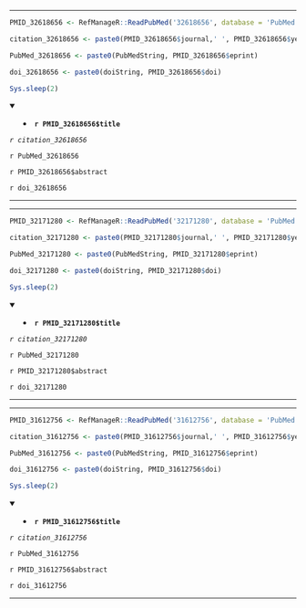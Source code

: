 

---

```r

PMID_32618656 <- RefManageR::ReadPubMed('32618656', database = 'PubMed')

citation_32618656 <- paste0(PMID_32618656$journal,' ', PMID_32618656$year, ' ', PMID_32618656$month,';', PMID_32618656$volume,'(', PMID_32618656$number,'):', PMID_32618656$pages)

PubMed_32618656 <- paste0(PubMedString, PMID_32618656$eprint)

doi_32618656 <- paste0(doiString, PMID_32618656$doi)

Sys.sleep(2)

```

<details open> <summary>
- **`r PMID_32618656$title`**
</summary> 

*`r citation_32618656`*

`r PubMed_32618656`

`r PMID_32618656$abstract`

`r doi_32618656`

</details>

---




---

```r

PMID_32171280 <- RefManageR::ReadPubMed('32171280', database = 'PubMed')

citation_32171280 <- paste0(PMID_32171280$journal,' ', PMID_32171280$year, ' ', PMID_32171280$month,';', PMID_32171280$volume,'(', PMID_32171280$number,'):', PMID_32171280$pages)

PubMed_32171280 <- paste0(PubMedString, PMID_32171280$eprint)

doi_32171280 <- paste0(doiString, PMID_32171280$doi)

Sys.sleep(2)

```

<details open> <summary>
- **`r PMID_32171280$title`**
</summary> 

*`r citation_32171280`*

`r PubMed_32171280`

`r PMID_32171280$abstract`

`r doi_32171280`

</details>

---




---

```r

PMID_31612756 <- RefManageR::ReadPubMed('31612756', database = 'PubMed')

citation_31612756 <- paste0(PMID_31612756$journal,' ', PMID_31612756$year, ' ', PMID_31612756$month,';', PMID_31612756$volume,'(', PMID_31612756$number,'):', PMID_31612756$pages)

PubMed_31612756 <- paste0(PubMedString, PMID_31612756$eprint)

doi_31612756 <- paste0(doiString, PMID_31612756$doi)

Sys.sleep(2)

```

<details open> <summary>
- **`r PMID_31612756$title`**
</summary> 

*`r citation_31612756`*

`r PubMed_31612756`

`r PMID_31612756$abstract`

`r doi_31612756`

</details>

---


